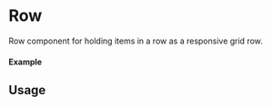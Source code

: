
<Meta of={Row} title="Row" />

# Row

Row component for holding items in a row as a responsive grid row.

#### Example

<Canvas of={Row.Primary} />

## Usage

```ts
import { Row } from '@maxvandewiel/mc'


const Example = () => {
  return (
      <Row />
  );
};

export default Example;
```


